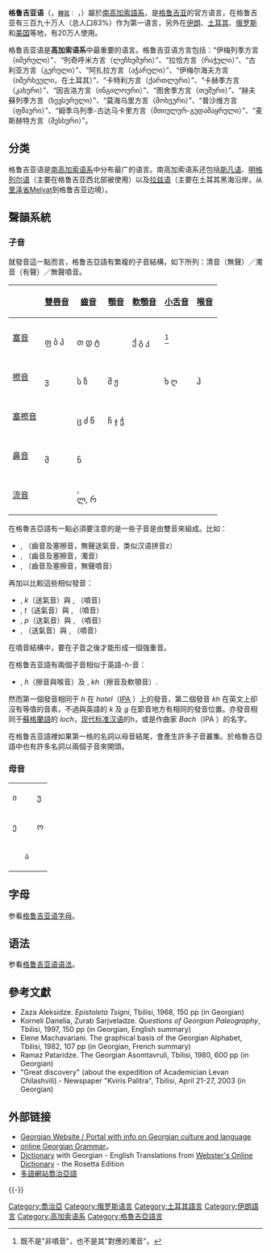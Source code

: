 {{noteTA
|G1=Country
}}
{{Infobox language
| name          = 格鲁吉亚语
| nativename    = {{lang|ka|ქართული}} ''Kartuli''
| pronunciation = {{IPA-ka|kʰɑrtʰuli ɛnɑ|}}
| familycolor   = Caucasian
| states        = {{GEO}}<br>{{IRN}}<br>{{AZE}}<br>{{USA}}<br>{{RUS}}<br>{{TUR}}
| speakers={{sigfig|3.7|2}} 百万
| ethnicity = [[格鲁吉亚人|格鲁吉亚人]]
| date=2014
| ref=e18
| fam1          = [[南高加索语系|南高加索语系]]
| script        = [[格鲁吉亚字母|格鲁吉亚字母]]<br>{{link-en|格鲁吉亚盲文|Georgian Braille}}
| imagecaption  = 
| image         = ქართული.png
| imagesize     = 200px
| nation        = {{GEO}}
| iso1          = ka
| iso2b         = geo
| iso2t         = kat
| iso3          = kat
<!-- 過時參數 | SIL           = GEO -->
| map           = Kartvelian_languages-zh.svg
| notice        = IPA
}}
'''格鲁吉亚语'''（{{lang-ka|ქართული ენა}}，<small>[[格鲁吉亚文羅馬化|轉寫]]：</small> {{transl|ka|kartuli ena}}，{{IPA-ka|kʰɑrtʰuli ɛnɑ|pron}}）屬於[[南高加索語系|南高加索語系]]，是[[格鲁吉亚|格鲁吉亚]]的官方语言，在格鲁吉亚有三百九十万人（总人口83%）作为第一语言，另外在[[伊朗|伊朗]]、[[土耳其|土耳其]]、[[俄罗斯|俄罗斯]]和[[美国|美国]]等地，有20万人使用。

格鲁吉亚语是'''高加索语系'''中最重要的语言。格鲁吉亚语方言包括：“伊梅列季方言（იმერული）”、“列奇呼米方言（ლეჩხუმური）”、“拉恰方言（რაჭული）”、“古利亚方言（გურული）”、“阿扎拉方言（აჭარული）”、“伊梅尔海夫方言（იმერხეული，在土耳其）”、“卡特利方言（ქართლური）”、“卡赫季方言（კახური）”、“因吉洛方言（ინგილოური）”、“图舍季方言（თუშური）”、“赫夫蘇列季方言（ხევსურული）”、“莫海乌里方言（მოხეური）”、“普沙维方言（ფშაური）”、“姆季乌列季-古达马卡里方言（მთიულურ-გუდამაყრული）”、“麦斯赫特方言（მესხური）”。

==分类==
格鲁吉亚语是[[南高加索语系|南高加索语系]]中分布最广的语言。南高加索语系还包括[[斯凡语|斯凡语]]、[[明格列尔语|明格列尔语]]（主要在格鲁吉亚西北部被使用）以及[[拉兹语|拉兹语]]（主要在土耳其黑海沿岸，从[[里泽省|里泽省]]Melyat到格鲁吉亚边境）。

==聲韻系統==

===子音===
就發音這一點而言，格鲁吉亞語有繁複的子音結構，如下所列：清音（無聲）／濁音（有聲）／無聲噴音。
{| class="wikitable" cellborder="0" cellpadding="4"
! 
![[双唇音|雙唇音]]
![[齿音|齒音]]
![[顎音|顎音]]
![[软腭音|軟顎音]]
![[小舌音|小舌音]]
![[喉音|喉音]]
|- align="center"
![[塞音|塞音]]
| lang="ka" | {{IPA|p}} {{IPA|b}} {{IPA|pʼ}}<br /> ფ ბ პ
| lang="ka" | {{IPA|t}} {{IPA|d}} {{IPA|tʼ}}<br /> თ დ ტ
| 
| lang="ka" | {{IPA|k}} {{IPA|g}} {{IPA|kʼ}}<br /> ქ გ კ
| {{IPA|qʼ}}<ref group="a" >{{IPA|/qʼ/}} 既不是"非噴音"，也不是其"對應的濁音"。</ref><br />{{lang|ka|ყ}}
| 
|- align="center"
![[擦音|擦音]]
| lang="ka" | {{IPA|v}}<br />ვ
| lang="ka" | {{IPA|s}} {{IPA|z}}<br /> ს ზ
| lang="ka" | {{IPA|ʃ}} {{IPA|ʒ}}<br /> შ ჟ
| 
| lang="ka" | {{IPA|x}} {{IPA|ɣ}}<br /> ხ ღ
| lang="ka" | {{IPA|h}}<br />ჰ
|- align="center"
![[塞擦音|塞擦音]]
| 
| lang="ka" | {{IPA|ʦ}} {{IPA|ʣ}} {{IPA|ʦʼ}}<br /> ც ძ წ
| lang="ka" | {{IPA|ʧ}} {{IPA|ʤ}} {{IPA|ʧʼ}}<br />ჩ ჯ ჭ
| 
| 
| 
|- align="center"
![[鼻音_(辅音)|鼻音]]
| lang="ka" | {{IPA|m}}<br /> მ
| lang="ka" | {{IPA|n}}<br /> ნ
| 
| 
| 
| 
|- align="center"
![[流音|流音]]
| 
| lang="ka" | {{IPA|l}}, {{IPA|r}}<br />ლ, რ
| 
| 
| 
| 
|}

<references group="a" />

在格魯吉亞語有一點必須要注意的是一些子音是由雙音來組成。比如：
*'''{{lang|ka|ც}}''', ''{{IPA|ʦ}}''（齒音及塞擦音，無聲送氣音，类似汉语拼音z）
*'''{{lang|ka|ძ}}''', ''{{IPA|ʣ}}''（齒音及塞擦音，濁音）
*'''{{lang|ka|წ}}''', ''{{IPA|ʦʼ}}''（齒音及塞擦音，無聲噴音）

再加以比較這些相似發音：
*'''{{lang|ka|ქ}}''', ''k''（送氣音）與 '''{{lang|ka|კ}}''', ''{{IPA|kʼ}}''（噴音）
*'''{{lang|ka|თ}}''', ''t''（送氣音）與 '''{{lang|ka|ტ}}''', ''{{IPA|tʼ}}''（噴音）
*'''{{lang|ka|ფ}}''', ''p''（送氣音）與 '''{{lang|ka|პ}}''', ''{{IPA|pʼ}}''（噴音）
*'''{{lang|ka|ჩ}}''', ''{{IPA|ʧ}}''（送氣音）與 '''{{lang|ka|ჭ }}''', ''{{IPA|ʧʼ}}''（噴音）

在噴音結構中，要在子音之後才能形成一個強重音。

在格鲁吉亚語有兩個子音相似于英語-''h''-音：
*'''{{lang|ka|ჰ}}''', ''h''（擦音與喉音）及 '''{{lang|ka|ხ}}''', ''kh''（擦音及軟顎音）.

然而第一個發音相同于 ''h'' 在 ''hotel''（[[國際音標|IPA]] {{IPA|[h]}}）上的發音，第二個發音 ''kh'' 在英文上卻沒有等值的音素，不過與英語的 ''k'' 及 ''g'' 在節音地方有相同的發音位置。亦發音相同于[[蘇格蘭語|蘇格蘭語]]的 ''loch''，[[现代标准汉语|现代标准汉语]]的h，或是作曲家 ''Bach''（IPA {{IPA|[x]}}）的名字。

在格鲁吉亚語裡如果第一格的名詞以母音結尾，會產生許多子音叢集。於格魯吉亞語中也有許多名詞以兩個子音來開頭。

===母音===
{| class="wikitable" cellpadding="4" lang="ka"
|- align="center"
|{{IPA|ɪ}} ი
| 
|{{IPA|ʊ}} უ
|- align="center"
|{{IPA|ɛ}} ე
| 
|{{IPA|ɔ}} ო
|- align="center"
| 
|{{IPA|a}} ა
| 
|}

==字母==
参看[[格鲁吉亚语字母|格鲁吉亚语字母]]。

==语法==
参看[[格鲁吉亚语语法|格鲁吉亚语语法]]。

==參考文獻==
{{refbegin}}
*Zaza Aleksidze. ''Epistoleta Tsigni'', Tbilisi, 1968, 150 pp (in Georgian)
*Korneli Danelia, Zurab Sarjveladze. ''Questions of Georgian Paleography'', Tbilisi, 1997, 150 pp (in Georgian, English summary)
*Elene Machavariani. The graphical basis of the Georgian Alphabet, Tbilisi, 1982, 107 pp (in Georgian, French summary)
*Ramaz Pataridze. The Georgian Asomtavruli, Tbilisi, 1980, 600 pp (in Georgian)
*"Great discovery" (about the expedition of Academician Levan Chilashvili).- Newspaper "Kviris Palitra", Tbilisi, April 21-27, 2003 (in Georgian)
{{refend}}

==外部链接==
{{InterWiki|code=ka}}
{{Wiktionary category|category=格鲁吉亚语}}
*[http://www.kartuli.com Georgian Website / Portal with info on Georgian culture and language] {{Wayback|url=http://www.kartuli.com/ |date=20151031225421 }}
*[https://web.archive.org/web/20021015170100/http://www.armazi.com/georgian/ online Georgian Grammar]。
*[https://web.archive.org/web/20060407223715/http://www.websters-online-dictionary.org/translation/Georgian/ Dictionary] with Georgian - English Translations from [https://web.archive.org/web/20120223164907/http://www.websters-online-dictionary.org/ Webster's Online Dictionary] - the Rosetta Edition
*[http://www.omniglot.com/writing/georgian.htm 多語網站喬治亞語] {{Wayback|url=http://www.omniglot.com/writing/georgian.htm |date=20060216190143 }}
{{-}}
{{伊朗语言}}

{{Authority control}}
[[Category:喬治亞|Category:喬治亞]]
[[Category:俄罗斯语言|Category:俄罗斯语言]]
[[Category:土耳其語言|Category:土耳其語言]]
[[Category:伊朗語言|Category:伊朗語言]]
[[Category:高加索语系|Category:高加索语系]]
[[Category:格魯吉亞語言|Category:格魯吉亞語言]]